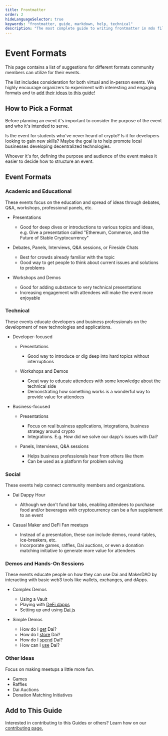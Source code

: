 ---
title: Frontmatter
order: 2
hideLanguageSelector: true
keywords: "frontmatter, guide, markdown, help, technical"
description: "The most complete guide to writing frontmatter in mdx files that you've ever read."
---

# Event Formats

This page contains a list of suggestions for different formats community members can utilize for their events.

The list includes consideration for both virtual and in-person events. We highly encourage organizers to experiment with interesting and engaging formats and to [add their ideas to this guide!](../content/)

## How to Pick a Format

Before planning an event it's important to consider the purpose of the event and who it's intended to serve. 

Is the event for students who've never heard of crypto? Is it for developers looking to gain new skills? Maybe the goal is to help promote local businesses developing decentralized technologies.

Whoever it's for, defining the purpose and audience of the event makes it easier to decide how to structure an event.

## Event Formats

### Academic and Educational

These events focus on the education and spread of ideas through debates, Q&A, workshops, professional panels, etc.

* Presentations
  * Good for deep dives or introductions to various topics and ideas, e.g. Give a presentation called "Ethereum, Commerce, and the Future of Stable Cryptocurrency"

* Debates, Panels, Interviews, Q&A sessions, or Fireside Chats
  * Best for crowds already familiar with the topic
  * Good way to get people to think about current issues and solutions to problems

* Workshops and Demos
  * Good for adding substance to very technical presentations
  * Increasing engagement with attendees will make the event more enjoyable

### Technical

These events educate developers and business professionals on the development of new technologies and applications.

* Developer-focused
  * Presentations
    * Good way to introduce or dig deep into hard topics without interruptions

  * Workshops and Demos
    * Great way to educate attendees with some knowledge about the technical side
    * Demonstrating how something works is a wonderful way to provide value for attendees

* Business-focused
  * Presentations
    * Focus on real business applications, integrations, business strategy around crypto
    * Integrations. E.g. How did we solve our dapp's issues with Dai?

  * Panels, Interviews, Q&A sessions
    * Helps business professionals hear from others like them
    * Can be used as a platform for problem solving

### Social

These events help connect community members and organizations.

* Dai Dappy Hour
  * Although we don't fund bar tabs, enabling attendees to purchase food and/or beverages with cryptocurrency can be a fun supplement to an event

* Casual Maker and DeFi Fan meetups
  * Instead of a presentation, these can include demos, round-tables, ice-breakers, etc.
  * Incorporate games, raffles, Dai auctions, or even a donation matching initiative to generate more value for attendees

### Demos and Hands-On Sessions

These events educate people on how they can use Dai and MakerDAO by interacting with basic web3 tools like wallets, exchanges, and dApps.

* Complex Demos
  * Using a Vault
  * Playing with [DeFi dapps](https://awesome.makerdao.com/#use-dai)
  * Setting up and using [Dai.js](https://docs.makerdao.com/building-with-maker/daijs)

* Simple Demos
  * How do I [get](https://awesome.makerdao.com/#earn-dai) Dai?
  * How do I [store](https://awesome.makerdao.com/#hold-dai) Dai?
  * How do I [spend](https://awesome.makerdao.com/#spend-dai) Dai?
  * How can I [use](https://awesome.makerdao.com/#use-dai) Dai?

### Other Ideas

Focus on making meetups a little more fun.

* Games
* Raffles
* Dai Auctions
* Donation Matching Initiatives

## Add to This Guide

Interested in contributing to this Guides or others? Learn how on our [contributing page.](../content/)
